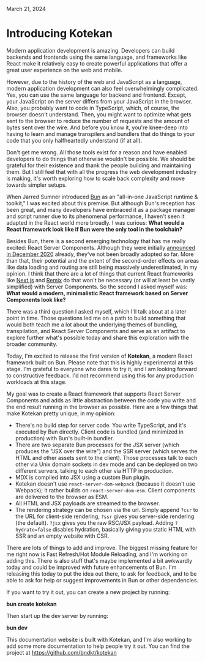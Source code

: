 
<title>Introducting Kotekan - Blog - Kotekan</title>

March 21, 2024

# Introducing Kotekan

Modern application development is amazing. Developers can build backends and frontends using the same language, and frameworks like React make it relatively easy to create powerful applications that offer a great user experience on the web and mobile.

However, due to the history of the web and JavaScript as a language, modern application development can also feel overwhelmingly complicated. Yes, you can use the same language for backend and frontend. Except, your JavaScript on the server differs from your JavaScript in the browser. Also, you probably want to code in TypeScript, which, of course, the browser doesn't understand. Then, you might want to optimize what gets sent to the browser to reduce the number of requests and the amount of bytes sent over the wire. And before you know it, you're knee-deep into having to learn and manage transpilers and bundlers that do things to your code that you only halfheartedly understand (if at all).

Don't get me wrong. All those tools exist for a reason and have enabled developers to do things that otherwise wouldn't be possible. We should be grateful for their existence and thank the people building and maintaining them. But I still feel that with all the progress the web development industry is making, it's worth exploring how to scale back complexity and move towards simpler setups.

When Jarred Sumner introduced [Bun](https://bun.sh/) as an "all-in-one JavaScript runtime & toolkit," I was excited about this premise. But although Bun's reception has been great, and many developers have embraced it as a package manager and script runner due to its phenomenal performance, I haven't seen it adapted in the React world more broadly. I was curious: **What would a React framework look like if Bun were the only tool in the toolchain?**

Besides Bun, there is a second emerging technology that has me really excited: React Server Components. Although they were initially [announced in December 2020](https://react.dev/blog/2020/12/21/data-fetching-with-react-server-components) already, they've not been broadly adopted so far. More than that, their potential and the extent of the second-order effects on areas like data loading and routing are still being massively underestimated, in my opinion. I think that there are a lot of things that current React frameworks like [Next.js](https://nextjs.org/) and [Remix](https://remix.run/) do that won't be necessary (or will at least be vastly simplified) with Server Components. So the second I asked myself was: **What would a modern, minimalistic React framework based on Server Components look like?**

There was a third question I asked myself, which I'll talk about at a later point in time. Those questions led me on a path to build something that would both teach me a lot about the underlying themes of bundling, transpilation, and React Server Components and serve as an artifact to explore further what's possible today and share this exploration with the broader community.

Today, I'm excited to release the first version of **Kotekan**, a modern React framework built on Bun. Please note that this is highly experimental at this stage. I'm grateful to everyone who dares to try it, and I am looking forward to constructive feedback. I'd not recommend using this for any production workloads at this stage.

My goal was to create a React framework that supports React Server Components and adds as little abstraction between the code you write and the end result running in the browser as possible. Here are a few things that make Kotekan pretty unique, in my opinion:

- There's no build step for server code. You write TypeScript, and it's executed by Bun directly. Client code is bundled (and minimized in production) with Bun's built-in bundler.
- There are two separate Bun processes for the JSX server (which produces the "JSX over the wire") and the SSR server (which serves the HTML and other assets sent to the client). Those processes talk to each other via Unix domain sockets in dev mode and can be deployed on two different servers, talking to each other via HTTP in production.
- MDX is compiled into JSX using a custom Bun plugin.
- Kotekan doesn't use `react-server-dom-webpack` (because it doesn't use Webpack); it rather builds on `react-server-dom-esm`. Client components are delivered to the browser as ESM.
- All HTML and JSX payloads are streamed to the browser.
- The rendering strategy can be chosen via the url. Simply append `?csr` to the URL for client-side rendering, `?ssr` gives you server-side rendering (the default). `?jsx` gives you the raw RSC/JSX payload. Adding `?hydrate=false` disables hydration, basically giving you static HTML with SSR and an empty website with CSR.

There are lots of things to add and improve. The biggest missing feature for me right now is Fast Refresh/Hot Module Reloading, and I'm working on adding this. There is also stuff that's maybe implemented a bit awkwardly today and could be improved with future enhancements of Bun. I'm releasing this today to put the idea out there, to ask for feedback, and to be able to ask for help or suggest improvements in Bun or other dependencies.

If you want to try it out, you can create a new project by running:

**bun create kotekan**

Then start up the dev server by running:

**bun dev**

This documentation website is built with Kotekan, and I'm also working to add some more documentation to help people try it out. You can find the project at https://github.com/bndkt/kotekan